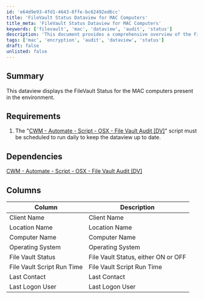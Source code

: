 ```yaml
---
id: 'e64d9e93-4fd1-4643-8ffe-bc62492ed6cc'
title: 'FileVault Status Dataview for MAC Computers'
title_meta: 'FileVault Status Dataview for MAC Computers'
keywords: ['filevault', 'mac', 'dataview', 'audit', 'status']
description: 'This document provides a comprehensive overview of the FileVault Status dataview for MAC computers, including requirements, dependencies, and detailed column descriptions to help monitor the encryption status of devices in your environment.'
tags: ['mac', 'encryption', 'audit', 'dataview', 'status']
draft: false
unlisted: false
---
```

## Summary

This dataview displays the FileVault Status for the MAC computers present in the environment.

## Requirements

1. The "[CWM - Automate - Script - OSX - File Vault Audit [DV]](https://proval.itglue.com/5078775/docs/10027994)" script must be scheduled to run daily to keep the dataview up to date.

## Dependencies

[CWM - Automate - Script - OSX - File Vault Audit [DV]](https://proval.itglue.com/5078775/docs/10027994)

## Columns

| Column                     | Description                                 |
|---------------------------|---------------------------------------------|
| Client Name               | Client Name                                 |
| Location Name             | Location Name                               |
| Computer Name             | Computer Name                               |
| Operating System          | Operating System                            |
| File Vault Status         | File Vault Status, either ON or OFF        |
| File Vault Script Run Time | File Vault Script Run Time                  |
| Last Contact              | Last Contact                                |
| Last Logon User          | Last Logon User                            |













